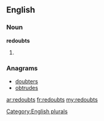 ==English==

===Noun===
'''redoubts'''

# {{plural of|[[redoubt]]}}

===Anagrams===
* [[doubters#English|doubters]]
* [[obtrudes#English|obtrudes]]

[[Category:English plurals]]

[[ar:redoubts]]
[[fr:redoubts]]
[[my:redoubts]]